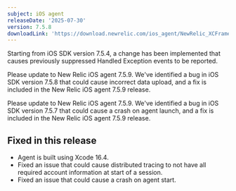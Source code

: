 ```yaml
---
subject: iOS agent
releaseDate: '2025-07-30'
version: 7.5.8
downloadLink: 'https://download.newrelic.com/ios_agent/NewRelic_XCFramework_Agent_7.5.8.zip'
---
```


<Callout variant="important">
Starting from iOS SDK version 7.5.4, a change has been implemented that causes previously suppressed Handled Exception events to be reported.

Please update to New Relic iOS agent 7.5.9. We've identified a bug in iOS SDK version 7.5.8 that could cause incorrect data upload, and a fix is included in the New Relic iOS agent 7.5.9 release.

Please update to New Relic iOS agent 7.5.9. We've identified a bug in iOS SDK version 7.5.7 that could cause a crash on agent launch, and a fix is included in the New Relic iOS agent 7.5.9 release.
</Callout>

## Fixed in this release

* Agent is built using Xcode 16.4.
* Fixed an issue that could cause distributed tracing to not have all required account information at start of a session.
* Fixed an issue that could cause a crash on agent start.
